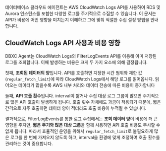 데이터베이스 클라우드 에이전트는 AWS CloudWatch Logs API를 사용하여 RDS 및 Aurora 인스턴스를 포함한 다양한 로그를 주기적으로 수집할 수 있습니다.
이 문서는 API가 비용에 어떤 영향을 미치는지 이해하고 그에 맞춰 적절한 수집 설정 방법을 안내합니다.

## CloudWatch Logs API 사용과 비용 영향

DBXC Agent는 CloudWatch Logs의 FilterLogEvents API를 이용해 이미 저장된 로그를 조회합니다. 이때 발생하는 비용은 크게 두 가지 요소에 의해 결정됩니다.

첫째, **조회된 데이터의 양**입니다. API를 호출하면 지정한 시간 범위와 제한 값(`regular_fetch_limit`)에 따라 CloudWatch Logs에서 해당 로그를 읽어옵니다. 읽어오는 데이터가 많을수록 AWS 내부 처리와 데이터 전송에 따른 비용이 증가합니다

둘째, **API 호출 횟수**입니다. interval이 짧거나 수집 대상 로그 그룹이 많으면 주기적으로 많은 API 호출이 발생하게 됩니다. 호출 횟수 자체에도 과금이 적용되기 때문에, 짧은 간격으로 자주 호출하면 데이터 양이 적더라도 호출 비용이 누적될 수 있습니다.

결과적으로, FilterLogEvents를 통한 로그 수집에서는 **조회 데이터 양**이 비용에 더 큰 영향을 주지만, **짧은 주기와 많은 대상 그룹**을 함께 사용하면 API 호출 비용도 무시할 수 없게 됩니다. 따라서 효율적인 운영을 위해서 `regular_fetch_limit`로 불필요하게 많은 로그를 한 번에 가져오지 않도록 하고, interval을 환경에 맞게 조정하여 호출 횟수를 관리하는 것이 중요합니다.